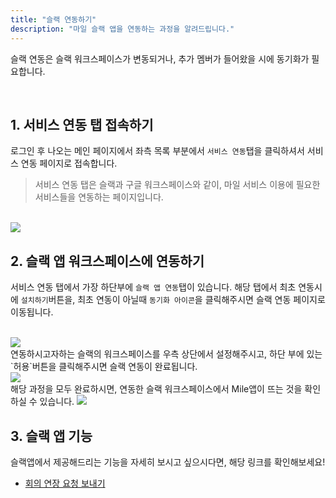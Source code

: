 ```yaml
---
title: "슬랙 연동하기"
description: "마일 슬랙 앱을 연동하는 과정을 알려드립니다."
---
```


<Tip>슬랙 연동은 슬랙 워크스페이스가 변동되거나, 추가 멤버가 들어왔을 시에 동기화가 필요합니다.</Tip>

<br />

## 1. 서비스 연동 탭 접속하기

로그인 후 나오는 메인 페이지에서 좌측 목록 부분에서 `서비스 연동`탭을 클릭하셔서 서비스 연동 페이지로 접속합니다.

> 서비스 연동 탭은 슬랙과 구글 워크스페이스와 같이, 마일 서비스 이용에 필요한 서비스들을 연동하는 페이지입니다.

<br />
<img src="/images/essentials/slack/img1.png" />

<br />

## 2. 슬랙 앱 워크스페이스에 연동하기

서비스 연동 탭에서 가장 하단부에 `슬랙 앱 연동`탭이 있습니다.
해당 탭에서 최초 연동시에 `설치하기`버튼을, 최초 연동이 아닐때 `동기화 아이콘`을 클릭해주시면 슬랙 연동 페이지로 이동됩니다.

<br />

<img src="/images/essentials/slack/img2.png" />

<br />
연동하시고자하는 슬랙의 워크스페이스를 우측 상단에서 설정해주시고, 하단 부에 있는 `허용`버튼을 클릭해주시면 슬랙 연동이 완료됩니다.
<br />

<img src="/images/essentials/slack/img3.png" />

<br />
해당 과정을 모두 완료하시면, 연동한 슬랙 워크스페이스에서 Mile앱이 뜨는 것을 확인하실 수 있습니다.

<img src="/images/essentials/slack/img4.png" />

<br />

## 3. 슬랙 앱 기능

슬랙앱에서 제공해드리는 기능을 자세히 보시고 싶으시다면, 해당 링크를 확인해보세요!

-   [회의 연장 요청 보내기](https://mile.mintlify.app/tablet/meeting-extend/request-extend)
